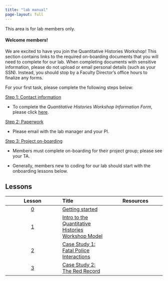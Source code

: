 ```yaml
---
title: "lab manual"
page-layout: full
---
```


<script>
  // Prompt for password when the page is loaded
  document.addEventListener("DOMContentLoaded", function () {
    const correctPassword = "howard1867"; // Replace with your desired password
    let userPassword = prompt("Please enter the password to access this page:");

    if (userPassword !== correctPassword) {
      alert("Incorrect password! You will be redirected.");
      window.location.href = "/"; // Redirect to another page (e.g., homepage)
    }
  });
</script>

This area is for lab members only.

#### Welcome members!

We are excited to have you join the Quantitative Histories Workshop! This section contains links to the required on-boarding documents that you will need to complete for our lab. When completing documents with sensitive information, please do not upload or email personal details (such as your SSN). Instead, you should stop by a Faculty Director's office hours to finalize any forms. 

For your first task, please complete the following steps below:

| <u>Step 1: Contact information </u>

- To complete the *Quantitative Histories Workshop Information Form*, please click [here](https://forms.gle/FS2RgyaTWZNGyHr89).

| <u>Step 2: Paperwork </u>

- Please email with the lab manager and your PI.

| <u>Step 3: Project on-boarding </u>

- Members must complete on-boarding for their project group; please see your TA. 

- Generally, members new to coding for our lab should start with the onboarding lessons below.

## Lessons

::: column-inset
| Lesson |       Title       | Resources |
|:------:|:------|--------|
| [0](lessons/lesson00.html) | [Getting started](lessons/lesson00-slides.html) | |
| [1](lessons/lesson01.html) |[Intro to the Quantitative Histories Workshop Model](lessons/lesson01-slides.html) |  |
| [2](lessons/lesson02.html) |[Case Study 1: Fatal Police Interactions](lessons/lesson02-slides.html) |  |
| [3](lessons/lesson03.html) |[Case Study 2: The Red Record](lessons/lesson03-slides.html) |  |

:::
